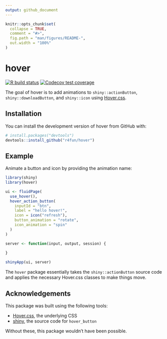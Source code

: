 ```yaml
---
output: github_document
---
```


<!-- README.md is generated from README.Rmd. Please edit that file -->

```r
knitr::opts_chunk$set(
  collapse = TRUE,
  comment = "#>",
  fig.path = "man/figures/README-",
  out.width = "100%"
)
```

# hover

<!-- badges: start -->
[![R build status](https://github.com/r4fun/hover/workflows/R-CMD-check/badge.svg)](https://github.com/r4fun/hover/actions)
[![Codecov test coverage](https://codecov.io/gh/r4fun/hover/branch/master/graph/badge.svg)](https://codecov.io/gh/r4fun/hover?branch=master)
<!-- badges: end -->

The goal of hover is to add animations to `shiny::actionButton`, `shiny::downloadButton`, and `shiny::icon` using [Hover.css](https://github.com/IanLunn/Hover).

## Installation

You can install the development version of hover from GitHub with:

``` r
# install.packages("devtools")
devtools::install_github("r4fun/hover")
```

## Example

Animate a button and icon by providing the animation name:

```r
library(shiny)
library(hover)

ui <- fluidPage(
  use_hover(),
  hover_action_button(
    inputId = "btn",
    label = "hello hover!",
    icon = icon("refresh"), 
    button_animation = "rotate", 
    icon_animation = "spin"
  ) 
)

server <- function(input, output, session) {
  
}

shinyApp(ui, server)
```

The `hover` package essentially takes the `shiny::actionButton` source code and applies the necessary Hover.css classes to make things move.

## Acknowledgements

This package was built using the following tools:

* [Hover.css](https://github.com/IanLunn/Hover), the underlying CSS
* [shiny](https://github.com/rstudio/shiny), the source code for `hover_button`

Without these, this package wouldn't have been possible.
